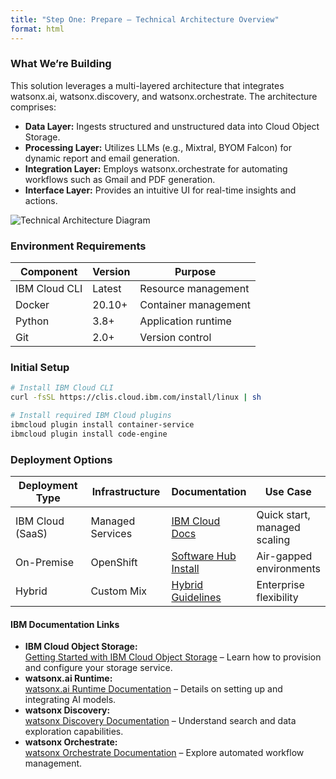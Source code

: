 ```yaml
---
title: "Step One: Prepare – Technical Architecture Overview"
format: html
---
```


### What We’re Building

This solution leverages a multi-layered architecture that integrates watsonx.ai, watsonx.discovery, and watsonx.orchestrate. The architecture comprises:

- **Data Layer:** Ingests structured and unstructured data into Cloud Object Storage.
- **Processing Layer:** Utilizes LLMs (e.g., Mixtral, BYOM Falcon) for dynamic report and email generation.
- **Integration Layer:** Employs watsonx.orchestrate for automating workflows such as Gmail and PDF generation.
- **Interface Layer:** Provides an intuitive UI for real-time insights and actions.

<img src="/images/007/SOLUTION_OVERVIEW/007_Architecture.png" alt="Technical Architecture Diagram" class="responsive-img">

### Environment Requirements

| Component        | Version  | Purpose                   |
|------------------|----------|---------------------------|
| IBM Cloud CLI    | Latest   | Resource management       |
| Docker           | 20.10+   | Container management      |
| Python           | 3.8+     | Application runtime       |
| Git              | 2.0+     | Version control           |

### Initial Setup

```bash
# Install IBM Cloud CLI
curl -fsSL https://clis.cloud.ibm.com/install/linux | sh

# Install required IBM Cloud plugins
ibmcloud plugin install container-service
ibmcloud plugin install code-engine
```

### Deployment Options

| Deployment Type | Infrastructure | Documentation | Use Case |
|----------------|----------------|---------------|-----------|
| IBM Cloud (SaaS) | Managed Services | [IBM Cloud Docs](https://cloud.ibm.com/docs){target="_blank"} | Quick start, managed scaling |
| On-Premise | OpenShift | [Software Hub Install](https://www.ibm.com/docs/en/software-hub/5.1.x){target="_blank"} | Air-gapped environments |
| Hybrid | Custom Mix | [Hybrid Guidelines](https://www.ibm.com/docs/en/cloud-paks/cp-data){target="_blank"} | Enterprise flexibility |

#### IBM Documentation Links

- **IBM Cloud Object Storage:**  
  [Getting Started with IBM Cloud Object Storage](https://cloud.ibm.com/docs/cloud-object-storage?topic=cloud-object-storage-getting-started-cloud-object-storage){target="_blank"} – Learn how to provision and configure your storage service.
- **watsonx.ai Runtime:**  
  [watsonx.ai Runtime Documentation](https://cloud.ibm.com/apidocs/machine-learning){target="_blank"} – Details on setting up and integrating AI models.
- **watsonx Discovery:**  
  [watsonx Discovery Documentation](https://www.ibm.com/docs/en/watsonx/watson-discovery){target="_blank"} – Understand search and data exploration capabilities.
- **watsonx Orchestrate:**  
  [watsonx Orchestrate Documentation](https://www.ibm.com/docs/en/watsonx/watson-orchestrate/current){target="_blank"} – Explore automated workflow management.
